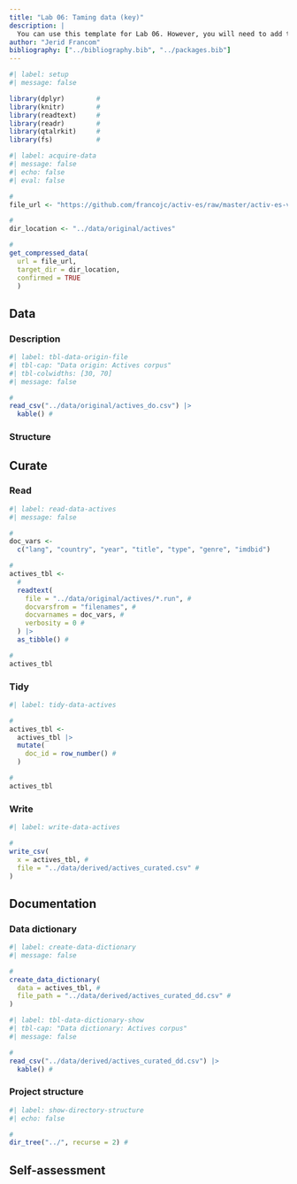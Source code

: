 ```yaml
---
title: "Lab 06: Taming data (key)"
description: |
  You can use this template for Lab 06. However, you will need to add the prose descriptions, add code comments, edit the data dictionary, and complete the self-assessment.
author: "Jerid Francom"
bibliography: ["../bibliography.bib", "../packages.bib"]
---
```


```r
#| label: setup
#| message: false

library(dplyr)        #
library(knitr)        #
library(readtext)     #
library(readr)        #
library(qtalrkit)     #
library(fs)           #
```

```r
#| label: acquire-data
#| message: false
#| echo: false
#| eval: false

#
file_url <- "https://github.com/francojc/activ-es/raw/master/activ-es-v.02/corpus/plain.zip"

#
dir_location <- "../data/original/actives"

#
get_compressed_data(
  url = file_url,
  target_dir = dir_location,
  confirmed = TRUE
  )
```

## Data

<!--

- Overview of the data source and the purpose of this script

-->

### Description

<!--

- the name and/ or source of the data
- the nature of the data
- the acquisition strategy that was used
- the format of the data

-->

```r
#| label: tbl-data-origin-file
#| tbl-cap: "Data origin: Actives corpus"
#| tbl-colwidths: [30, 70]
#| message: false

#
read_csv("../data/original/actives_do.csv") |>
  kable() #

```

### Structure

<!--

- the relevant directories and data files
- the metadata and/ or variables to be organized
- the relationships between the data elements
- the idealized format for the curated dataset in a tabular format

-->

## Curate

<!-- Overview of the data curation process -->

### Read

<!-- Description ... -->

```r
#| label: read-data-actives
#| message: false

#
doc_vars <-
  c("lang", "country", "year", "title", "type", "genre", "imdbid")

#
actives_tbl <-
  #
  readtext(
    file = "../data/original/actives/*.run", #
    docvarsfrom = "filenames", #
    docvarnames = doc_vars, #
    verbosity = 0 #
  ) |>
  as_tibble() #

#
actives_tbl
```

### Tidy

<!-- Description ... -->

```r
#| label: tidy-data-actives

#
actives_tbl <-
  actives_tbl |>
  mutate(
    doc_id = row_number() #
  )

#
actives_tbl
```

### Write

<!-- Description ... -->

```r
#| label: write-data-actives

#
write_csv(
  x = actives_tbl, #
  file = "../data/derived/actives_curated.csv" #
)
```

## Documentation

<!-- Overview of the purpose and structure of the documentation -->

### Data dictionary

<!-- Description ... -->

```r
#| label: create-data-dictionary
#| message: false

#
create_data_dictionary(
  data = actives_tbl, #
  file_path = "../data/derived/actives_curated_dd.csv" #
)
```

<!--

Note:

You will need to open and edit the `actives_curated_dd.csv` file to add the descriptions for each variable.

-->


```r
#| label: tbl-data-dictionary-show
#| tbl-cap: "Data dictionary: Actives corpus"
#| message: false

#
read_csv("../data/derived/actives_curated_dd.csv") |>
  kable() #
```


### Project structure

<!-- Description ... -->

```r
#| label: show-directory-structure
#| echo: false

#
dir_tree("../", recurse = 2) #
```

## Self-assessment

<!-- Complete the self-assessment -->



<!-- Review the .gitignore file to make sure that the data and datasets are not tracked by Git -->

<!-- Commit and push your repo -->
